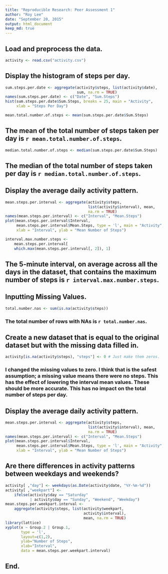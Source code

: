 ```yaml
---
title: "Reproducible Research: Peer Assessment 1"
author: "Roy Lee"
date: "September 20, 2015"
output: html_document
keep_md: true
---
```


## Load and preprocess the data.
```r
activity <- read.csv("activity.csv")
```

## Display the histogram of steps per day.
```r
sum.steps.per.date <- aggregate(activity$steps, list(activity$date),
                                sum, na.rm = TRUE)
names(sum.steps.per.date) <- c("Date", "Sum.Steps")
hist(sum.steps.per.date$Sum.Steps, breaks = 25, main = "Activity",
     xlab = "Steps Per Day")
```

```r
mean.total.number.of.steps <- mean(sum.steps.per.date$Sum.Steps)
```
## The mean of the total number of steps taken per day is `r mean.total.number.of.steps`.

```r
median.total.number.of.steps <- median(sum.steps.per.date$Sum.Steps)
```
## The median of the total number of steps taken per day is `r median.total.number.of.steps`.

## Display the average daily activity pattern.
```r
mean.steps.per.interval <- aggregate(activity$steps,
                                     list(activity$interval), mean,
                                     na.rm = TRUE)
names(mean.steps.per.interval) <- c("Interval", "Mean.Steps")
plot(mean.steps.per.interval$Interval,
     mean.steps.per.interval$Mean.Steps, type = 'l', main = "Activity",
     xlab = "Interval", ylab = "Mean Number of Steps")
```

```r
interval.max.number.steps <-
    mean.steps.per.interval[
    which.max(mean.steps.per.interval[, 2]), 1]
```
## The 5-minute interval, on average across all the days in the dataset, that contains the maximum number of steps is `r interval.max.number.steps`.

## Inputting Missing Values.

```r
total.number.nas <- sum(is.na(activity$steps))
```
### The total number of rows with NAs is `r total.number.nas`.

## Create a new dataset that is equal to the original dataset but with the missing data filled in.
```r
activity[is.na(activity$steps), "steps"] <- 0 # Just make them zeros.
```
### I changed the missing values to zero. I think that is the safest assumption; a missing value means there were no steps. This has the effect of lowering the interval mean values. These should be more accurate. This has no impact on the total number of steps per day.

## Display the average daily activity pattern.
```r
mean.steps.per.interval <- aggregate(activity$steps,
                                     list(activity$interval), mean,
                                     na.rm = TRUE)
names(mean.steps.per.interval) <- c("Interval", "Mean.Steps")
plot(mean.steps.per.interval$Interval,
     mean.steps.per.interval$Mean.Steps, type = 'l', main = "Activity",
     xlab = "Interval", ylab = "Mean Number of Steps")
```

## Are there differences in activity patterns between weekdays and weekends?

```r
activity[ ,"day"] <- weekdays(as.Date(activity$date, "%Y-%m-%d"))
activity[ ,"weekpart"] <-
    ifelse(activity$day == "Saturday"
           | activity$day == "Sunday", "Weekend", "Weekday")
mean.steps.per.weekpart.interval <-
    aggregate(activity$steps, list(activity$weekpart,
                                   activity$interval),
                                   mean, na.rm = TRUE)
library(lattice)
xyplot(x ~ Group.2 | Group.1,
       type = 'l',
       layout=c(1,2),
       ylab="Number of Steps",
       xlab="Interval",
       data = mean.steps.per.weekpart.interval)
```

## End.
